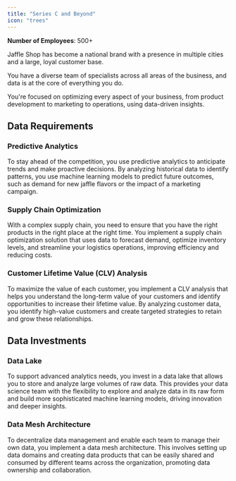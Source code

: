 ```yaml
---
title: "Series C and Beyond"
icon: "trees"
---
```


**Number of Employees**: 500+

Jaffle Shop has become a national brand with a presence in multiple cities and a large, loyal customer base.

You have a diverse team of specialists across all areas of the business, and data is at the core of everything you do.

You're focused on optimizing every aspect of your business, from product development to marketing to operations, using data-driven insights.

## Data Requirements

### Predictive Analytics

To stay ahead of the competition, you use predictive analytics to anticipate trends and
make proactive decisions.
By analyzing historical data to identify patterns, you use machine learning models to predict future
outcomes, such as demand for new jaffle flavors or the impact of a marketing campaign.

### Supply Chain Optimization

With a complex supply chain, you need to ensure that you have the right products
in the right place at the right time. You implement a supply chain optimization solution
that uses data to forecast demand, optimize inventory levels,
and streamline your logistics operations, improving efficiency and reducing costs.

### Customer Lifetime Value (CLV) Analysis

To maximize the value of each customer, you implement a CLV analysis that helps you understand
the long-term value of your customers and identify opportunities to increase their lifetime value.
By analyzing customer data, you identify high-value customers and create targeted
strategies to retain and grow these relationships.

## Data Investments

### Data Lake

To support advanced analytics needs, you invest in a data lake that allows you to store and analyze
large volumes of raw data.
This provides your data science team with the flexibility to explore and analyze data in its raw form
and build more sophisticated machine learning models, driving innovation and deeper insights.

### Data Mesh Architecture

To decentralize data management and enable each team to manage their own data, you implement a data
mesh architecture. This involves setting up data domains and creating data products that can be
easily shared and consumed by different teams across the organization, promoting data ownership and collaboration.

